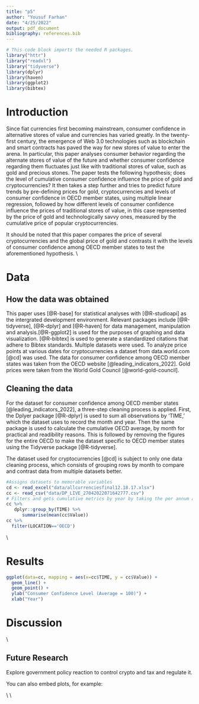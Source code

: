 ```yaml
---
title: "p5"
author: "Yousuf Farhan"
date: "4/25/2022"
output: pdf_document
bibliography: references.bib 
---
```


```r
# This code block imports the needed R packages.
library("httr")
library("readxl")
library("tidyverse")
library(dplyr)
library(haven)
library(ggplot2)
library(bibtex)
```

# Introduction

Since fiat currencies first becoming mainstream, consumer confidence in alternative stores of value and currencies has varied greatly. In the twenty-first century, the emergence of Web 3.0 technologies such as blockchain and smart contracts has paved the way for new stores of value to enter the arena. In particular, this paper analyses consumer behavior regarding the alternate stores of value of the future and whether consumer confidence regarding them fluctuates just like with traditional stores of value, such as gold and precious stones. The paper tests the following hypothesis; does the level of cumulative consumer confidence influence the price of gold and cryptocurrencies? It then takes a step further and tries to predict future trends by pre-defining prices for gold, cryptocurrencies and levels of consumer confidence in OECD member states, using multiple linear regression, followed by how different levels of consumer confidence influence the prices of traditional stores of value, in this case represented by the price of gold and technologically savvy ones, measured by the cumulative price of popular cryptocurrencies.

It should be noted that this paper compares the price of several cryptocurrencies and the global price of gold and contrasts it with the levels of consumer confidence among OECD member states to test the aforementioned hypothesis.
\\

# Data

## How the data was obtained
This paper uses [@R-base] for statistical analyses with [@R-studioapi] as the intergrated development environment. Relevant packages include [@R-tidyverse], [@R-dplyr] and [@R-haven] for data management, manipulation and analysis.[@R-ggplot2] is used for the purposes of graphing and data visualization. [@R-bibtex] is used to generate a standardized citations that adhere to Bibtex standards. Multiple datasets were used. To analyze price points at various dates for cryptocurrencies a dataset from data.world.com [@cd] was used. The data for consumer confidence among OECD member states was taken from the OECD website [@leading_indicators_2022]. Gold prices were taken from the World Gold Council [@world-gold-council].

## Cleaning the data

For the dataset for consumer confidence among OECD member states [@leading_indicators_2022], a three-step cleaning process is applied. First, the Dplyer package [@R-dplyr] is used to sum all observations by 'TIME,' which the dataset uses to record the month and year. Then the same package is used to calculate the cumulative OECD average, by month for practical and readibility reasons. This is followed by removing the figures for the entire OECD to make the dataset specific to OECD member states using the Tidyverse package [@R-tidyverse].

The dataset used for cryptocurrencies [@cd] is subject to only one data cleaning process, which consists of grouping rows by month to compare and contrast data from multiple datasets better. 
```r
#Assigns datasets to memorable variables
cd <- read_excel("data/allcurrenciesfinal12.18.17.xlsx")
cc <- read_csv("data/DP_LIVE_27042022071642777.csv")
# Filters and gets cumulative metrics by year by taking the per annum average
cc %>%
   dplyr::group_by(TIME) %>% 
      summarise(mean(cc$Value))
cc %>%
  filter(LOCATION=='OECD')


```
\\

# Results

```r
ggplot(data=cc, mapping = aes(x=cc$TIME, y = cc$Value)) +
  geom_line() +
  geom_point() +
  ylab("Consumer Confidence Level (Average = 100)") +
  xlab("Year")
```


# Discussion

\\

## Future Research

Explore government policy reaction to control crypto and tax and regulate it.

You can also embed plots, for example:


\\
\\